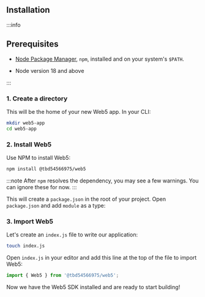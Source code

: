 
<section class="docs-section">

## Installation

:::info
<h2>Prerequisites</h2>
<ul>
  <li>
    <p><a href="https://docs.npmjs.com/downloading-and-installing-node-js-and-npm" 
    target="_blank">Node Package Manager</a>, <code>npm</code>, installed and on your system's <code>$PATH</code>.</p>
  </li>
  <li>
    <p>Node version 18 and above</p>
  </li>
</ul>
:::

### 1. Create a directory
<p>This will be the home of your new Web5 app. In your CLI: </p> 

```bash
mkdir web5-app
cd web5-app
```

### 2. Install Web5


<p>Use NPM to install Web5:</p>

```bash
npm install @tbd54566975/web5
```

:::note
After `npm` resolves the dependency, you may see a few warnings. You can ignore these for now.
:::

This will create a `package.json` in the root of your project. Open `package.json` and add `module` as a type:

<PackageJson />

### 3. Import Web5

Let's create an `index.js` file to write our application:

```bash
touch index.js
```

Open `index.js` in your editor and add this line at the top of the file to import Web5:
```js
import { Web5 } from '@tbd54566975/web5';
```

Now we have the Web5 SDK installed and are ready to start building!

</section>